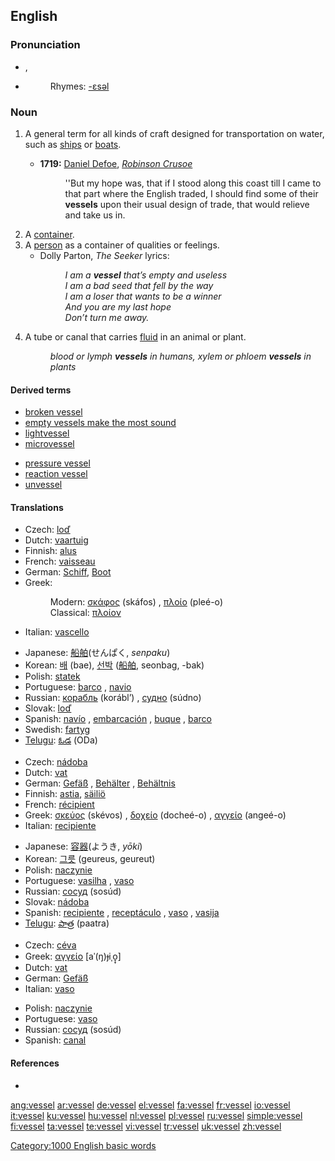 ==English==

===Pronunciation===
*{{IPA|/ˈvesəl/}}, {{SAMPA|/"ves@l/}}
*{{audio|en-us-vessel.ogg|Audio (US)}}
*:Rhymes: [[Rhymes:English:-ɛsəl|-ɛsəl]]

===Noun===
{{en-noun}}

# {{nautical}} A general term for all kinds of craft designed for transportation on water, such as [[ship]]s or [[boat]]s.
#* '''1719:''' [[w:Daniel Defoe|Daniel Defoe]], ''[[w:Robinson Crusoe|Robinson Crusoe]]''
#*: ''But my hope was, that if I stood along this coast till I came to that part where the English traded, I should find some of their '''vessels''' upon their usual design of trade, that would relieve and take us in.
# A [[container]].
# A [[person]] as a container of qualities or feelings.
#*Dolly Parton, ''The Seeker'' lyrics:
#*:''I am a '''vessel''' that’s empty and useless'' <BR />''I am a bad seed that fell by the way''<BR />''I am a loser that wants to be a winner''<BR />''And you are my last hope''<BR />''Don’t turn me away.''
# {{biology}} A tube or canal that carries [[fluid]] in an animal or plant.
#:''blood or lymph '''vessels''' in humans, xylem or phloem '''vessels''' in plants''

====Derived terms====
{{top3}}
*[[broken vessel]]
*[[empty vessels make the most sound]]
*[[lightvessel]]
*[[microvessel]]
{{mid3}}
*[[pressure vessel]]
*[[reaction vessel]]
*[[unvessel]]
{{bottom3}}

====Translations====
{{trans-top|craft}}
*Czech: [[loď]] {{f}}
*Dutch: [[vaartuig]] {{n}}
*Finnish: [[alus#Finnish|alus]]
*French: [[vaisseau]] {{m}}
*German: [[Schiff]], [[Boot]] {{n}}
*Greek:
*:Modern: [[σκάφος]] (skáfos) {{n}}, [[πλοίο]] (pleé-o) {{n}}
*:Classical: [[πλοίον]]
*Italian: [[vascello]] {{m}}
{{trans-mid}}
*Japanese: [[船舶]](せんぱく, ''senpaku'')
*Korean: [[배]] (bae), [[선박]] ([[船舶]], seonbag, -bak)
*Polish: [[statek]] {{m}}
*Portuguese: [[barco]] {{m}}, [[navio]] {{m}}
*Russian: [[корабль]] (korábl’) {{m}}, [[судно]] (súdno) {{m}}
*Slovak: [[loď]] {{f}}
*Spanish: [[navío]] {{m}}, [[embarcación]] {{f}}, [[buque]] {{m}}, [[barco]] {{m}}
*Swedish: [[fartyg]]
*[[Telugu]]: [[ఓడ]] (ODa)
{{trans-bottom}}

{{trans-top|container}}
*Czech: [[nádoba]] {{f}}
*Dutch: [[vat]] {{n}}
*German: [[Gefäß]] {{n}}, [[Behälter]] {{m}}, [[Behältnis]] {{n}}
*Finnish: [[astia]], [[säiliö]]
*French: [[recipient#French|récipient]] {{m}}
*Greek: [[σκεύος]] (skévos) {{n}}, [[δοχείο]] (docheé-o) {{n}}, [[αγγείο]] (angeé-o) {{n}}
*Italian: [[recipiente]] {{m}}
{{trans-mid}}
*Japanese: [[容器]](ようき, ''yōki'')
*Korean: [[그릇]] (geureus, geureut)
*Polish: [[naczynie]] {{n}}
*Portuguese: [[vasilha]] {{f}}, [[vaso]] {{m}}
*Russian: [[сосуд]] (sosúd) {{m}}
*Slovak: [[nádoba]] {{f}}
*Spanish: [[recipiente]] {{m}}, [[receptáculo]] {{m}}, [[vaso]] {{m}}, [[vasija]] {{f}}
*[[Telugu]]: [[పాత్ర]] (paatra)
{{trans-bottom}}

{{trans-top|tube or canal that carries fluid in an animal or plant}}
*Czech: [[céva]] {{f}}
*Greek: [[αγγείο]] [aˈ(ŋ)ɟiˌo̞̞] {{n}}
*Dutch: [[vat]] {{n}}
*German: [[Gefäß]] {{n}}
*Italian: [[vaso]] {{m}}
{{trans-mid}}
*Polish: [[naczynie]] {{n}}
*Portuguese: [[vaso]] {{m}}
*Russian: [[сосуд]] (sosúd) {{m}}
*Spanish: [[canal]] {{m}}
{{trans-bottom}}

====References====
*{{R:Webster NCD 1974}}

[[Category:1000 English basic words]]

[[ang:vessel]]
[[ar:vessel]]
[[de:vessel]]
[[el:vessel]]
[[fa:vessel]]
[[fr:vessel]]
[[io:vessel]]
[[it:vessel]]
[[ku:vessel]]
[[hu:vessel]]
[[nl:vessel]]
[[pl:vessel]]
[[ru:vessel]]
[[simple:vessel]]
[[fi:vessel]]
[[ta:vessel]]
[[te:vessel]]
[[vi:vessel]]
[[tr:vessel]]
[[uk:vessel]]
[[zh:vessel]]